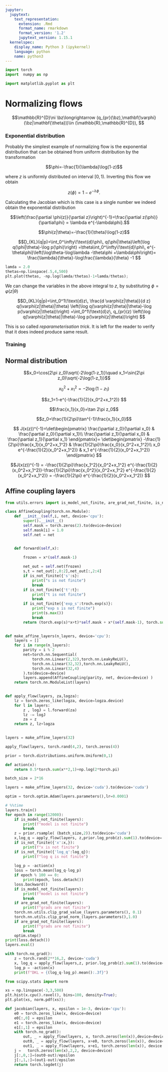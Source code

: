 ```yaml
---
jupyter:
  jupytext:
    text_representation:
      extension: .Rmd
      format_name: rmarkdown
      format_version: '1.2'
      jupytext_version: 1.15.1
  kernelspec:
    display_name: Python 3 (ipykernel)
    language: python
    name: python3
---
```


```python
import torch 
import  numpy as np
```

```python
import matplotlib.pyplot as plt
```




# Normalizing flows


$\newcommand{\bz}{\mathbf{z}}\newcommand{\btheta}{\mathbf{\theta}}$
$$\mathbb{R}^{D}\ni \bz\longrightarrow (q_{pr}(\bz),\mathbf{\varphi}(\bz|\mathbf{\theta}))\in (\mathbb{R},\mathbb{R}^{D}),
$$


\begin{equation}
q(\bphi|\btheta)= q_z(\bz|\btheta) \equiv  q_{pr}(\bz)\left|J(\bz|\btheta)^{-1}\right|,\quad \mathbf{\phi}=\mathbf{\varphi}(\bz|\btheta),
\end{equation}


\begin{equation}
    J(\bz|\btheta)=\det \left(\frac{\partial\mathbf{\varphi}(\bz|\btheta)}{\partial\bz}\right)
\end{equation}


### Exponential distribution


Probably the simplest example of normalizing flow is the exponential distribution that can be obtained from uniform distribution by the transformation 


$$\phi=-\frac{1}{\lambda}\log(1-z)$$


where $z$ is uniformly distributed on interval $[0,1)$. Inverting this flow we obtain 


$$z(\phi) = 1-e^{-\lambda\phi}.$$


Calculating the Jacobian which is this case is a single number we indeed obtain the exponential distribution


$$\left(\frac{\partial \phi(z)}{\partial z}\right)^{-1}=\frac{\partial z(\phi)}{\partial\phi} = \lambda e^{-\lambda\phi}.$$


$$\phi(z|\theta)=-\frac{1}{\theta}\log(1-z)$$


$$D_{KL}(q|p)=\int_0^\infty\!\text{d}\phi\, q(\phi|\theta)\left(\log q(\phi|\theta)-\log p(\phi)\right)
=\theta\int_0^\infty\!\text{d}\phi\, e^{-\theta\phi}\left(\log\theta-\log\lambda -\theta\phi +\lambda\phi\right)=
\frac{\lambda}{\theta}-\log\frac{\lambda}{\theta} -1
$$

```python
lamda = 2.0
thetas=np.linspace(.5,4,500)
plt.plot(thetas, -np.log(lamda/thetas)-1+lamda/thetas);
```

We can change the variables in the above integral to $z$, by substituting $\phi=\varphi(z|\theta)$


$$D_{KL}(q|p)=\int_0^1\!\text{d}z\, \frac{d \varphi(z|\theta)}{d z} q(\varphi(z|\theta)|\theta)
\left(\log q(\varphi(z|\theta)|\theta)-\log p(\varphi(z|\theta))\right)
=\int_0^1\!\text{d}z\, q_{pr}(z)
\left(\log q(\varphi(z|\theta)|\theta)-\log p(\varphi(z|\theta))\right)
$$


This is so called _reparameterisation trick_. It is left for the reader to verify that it does indeed produce same result.


### Training 


## Normal distribution


$$x_0=\cos(2\pi z_0)\sqrt{-2\log(1-z_1)}\quad x_1=\sin(2\pi z_0)\sqrt{-2\log(1-z_1)}$$


$$x_0^2+x_1^2 =-2\log(1-z_1)$$


$$z_1=1-e^{-\frac{1}{2}(x_0^2+x_1^2)} $$


$$\frac{x_1}{x_0}=\tan 2\pi z_0$$


$$z_0=\frac{1}{2\pi}\tan^{-1}\frac{x_1}{x_0}$$ 


$$
J(x(z))^{-1}=\det\begin{pmatrix}
\frac{\partial z_0}{\partial x_0} & \frac{\partial z_0}{\partial x_1}\\
\frac{\partial z_1}{\partial x_0} & \frac{\partial z_1}{\partial x_1}
\end{pmatrix}=
\det\begin{pmatrix}
-\frac{1}{2\pi}\frac{x_1}{x_0^2+x_1^2} & \frac{1}{2\pi}\frac{x_0}{x_0^2+x_1^2}\\
x_0 e^{-\frac{1}{2}(x_0^2+x_1^2)} & x_1 e^{-\frac{1}{2}(x_0^2+x_1^2)}
\end{pmatrix}
$$


$$J(x(z))^{-1} = 
-\frac{1}{2\pi}\frac{x_1^2}{x_0^2+x_1^2} e^{-\frac{1}{2}(x_0^2+x_1^2)}-\frac{1}{2\pi}\frac{x_0^2}{x_0^2+x_1^2} e^{-\frac{1}{2}(x_0^2+x_1^2)}
= -\frac{1}{2\pi} e^{-\frac{1}{2}(x_0^2+x_1^2)}
$$


##  Affine coupling layers

```python
from utils.errors import is_model_not_finite, are_grad_not_finite, is_not_finite
```

```python
class AffineCoupling(torch.nn.Module):
    def __init__(self,i, net, device='cpu'):
        super().__init__()
        self.mask = torch.zeros(2).to(device=device)
        self.mask[i] = 1.0
        self.net = net


    def forward(self,x):
      
        frozen = x*(self.mask-1)

        net_out = self.net(frozen)
        s,t = net_out[:,0:2],net_out[:,2:4]
        if is_not_finite({'s':s}:
            print("s is not finite")
            break
        if is_not_finite({'t':t}:
            print("t is not finite")
            break    
        if is_not_finite({'exp_s':troch.exp(s)}:
            print("exp s is not finite")
            print(s.max())
            break    
        return (torch.exp(s)*x+t)*self.mask + x*(self.mask-1), torch.sum(self.mask*s,1)
    
```

```python
def make_affine_layers(n_layers, device='cpu'):
    layers = []
    for i in range(n_layers):
        parity = i % 2
        net=torch.nn.Sequential(
            torch.nn.Linear(2,32),torch.nn.LeakyReLU(),
            torch.nn.Linear(32,32),torch.nn.LeakyReLU(),
            torch.nn.Linear(32,4)
        ).to(device=device)
        layers.append(AffineCoupling(parity, net, device=device) )
    return torch.nn.ModuleList(layers)                  
        
```

```python
def apply_flow(layers, za,logza):
    lz = torch.zeros_like(logza, device=logza.device)
    for l in layers:
        z , logJ = l.forward(za)
        lz -= logJ
        za = z
    return z, lz+logza    
        
```

```python
layers = make_affine_layers(32)
```

```python
apply_flow(layers, torch.rand(4,2), torch.zeros(4))
```

```python
prior = torch.distributions.uniform.Uniform(0,1)
```

```python
def action(x):
    return 0.5*torch.sum(x**2,1)+np.log(2*torch.pi)
```

```python
batch_size = 2*16
```

```python
layers = make_affine_layers(32, device='cuda').to(device='cuda')
```

```python
optim = torch.optim.Adam(layers.parameters(),lr=0.0001)
```

```python
# %%time
layers.train()
for epoch in range(12000):
    if is_model_not_finite(layers):
        print(f"model is not finite")
        break
    z = prior.rsample( (batch_size,2)).to(device='cuda')
    x,log_q = apply_flow(layers, z,prior.log_prob(z).sum(1).to(device='cuda') ) 
    if is_not_finite({'x':x,}):
        print(f"x is not finite")
    if is_not_finite({'log_q':log_q}):
        print(f"log q is not finite")    
                     
    log_p = -action(x)
    loss = torch.mean(log_q-log_p)
    if epoch % 100 == 0:
        print(epoch, loss.detach())
    loss.backward()
    if is_model_not_finite(layers):
        print(f"model is not finite")
        break
    if are_grad_not_finite(layers):
        print(f"grads are not finite")
    torch.nn.utils.clip_grad_value_(layers.parameters(), 0.1)    
    torch.nn.utils.clip_grad_norm_(layers.parameters(),1.0)
    if are_grad_not_finite(layers):
        print(f"grads are not finite")
        break
    optim.step()
print(loss.detach())    
layers.eval()
```

```python
with torch.no_grad():
    z = torch.rand(2**16,2, device='cuda')
    x, log_q = apply_flow(layers,z, prior.log_prob(z).sum(1).to(device='cuda') )
    log_p = -action(x)
    print(f"DKL = {(log_q-log_p).mean():.3f}")
```

```python
from scipy.stats import norm
```

```python
xs = np.linspace(-3,3,500)
plt.hist(x.cpu().ravel(), bins=100, density=True);
plt.plot(xs, norm.pdf(xs)); 
```

```python
def jacobian(layers, x, epsilon = 1e-3, device='cpu'):
    e0 = torch.zeros_like(x, device=device)
    e0[:,0] = epsilon
    e1 = torch.zeros_like(x, device=device)
    e1[:,1] = epsilon
    with torch.no_grad():
        out, _ = apply_flow(layers, x, torch.zeros(len(x)),device=device )
        out0, _ = apply_flow(layers, x+e0, torch.zeros(len(x)), device=device )
        out1, _ = apply_flow(layers, x+e1, torch.zeros(len(x)), device = device )
    j =   torch.zeros(len(x),2,2, device=device)
    j[:,0,:]=(out0-out)/epsilon
    j[:,1,:]=(out1-out)/epsilon
    return torch.logdet(j)
```

```python

```
